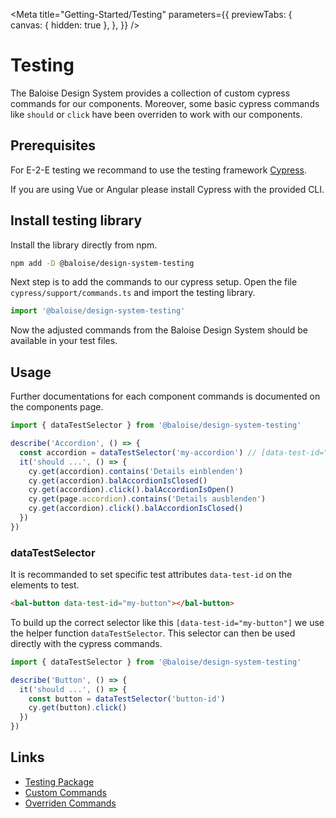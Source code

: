 
<Meta
  title="Getting-Started/Testing"
  parameters={{
    previewTabs: {
      canvas: { hidden: true },
    },
  }}
/>

# Testing

The Baloise Design System provides a collection of custom cypress commands for our components. Moreover, some basic cypress commands like `should` or `click` have been overriden to work with our components.

## Prerequisites

For E-2-E testing we recommand to use the testing framework [Cypress](https://www.cypress.io/).

If you are using Vue or Angular please install Cypress with the provided CLI.

## Install testing library

Install the library directly from npm.

```bash
npm add -D @baloise/design-system-testing
```

Next step is to add the commands to our cypress setup. Open the file `cypress/support/commands.ts` and import the testing library.

```typescript
import '@baloise/design-system-testing'
```

Now the adjusted commands from the Baloise Design System should be available in your test files.

## Usage

Further documentations for each component commands is documented on the components page.

```typescript
import { dataTestSelector } from '@baloise/design-system-testing'

describe('Accordion', () => {
  const accordion = dataTestSelector('my-accordion') // [data-test-id="my-accordion"]
  it('should ...', () => {
    cy.get(accordion).contains('Details einblenden')
    cy.get(accordion).balAccordionIsClosed()
    cy.get(accordion).click().balAccordionIsOpen()
    cy.get(page.accordion).contains('Details ausblenden')
    cy.get(accordion).click().balAccordionIsClosed()
  })
})
```

### dataTestSelector

It is recommanded to set specific test attributes `data-test-id` on the elements to test.

```html
<bal-button data-test-id="my-button"></bal-button>
```

To build up the correct selector like this `[data-test-id="my-button"]` we use the helper function `dataTestSelector`. This selector can then be used directly with the cypress commands.

```typescript
import { dataTestSelector } from '@baloise/design-system-testing'

describe('Button', () => {
  it('should ...', () => {
    const button = dataTestSelector('button-id')
    cy.get(button).click()
  })
})
```

## Links

- [Testing Package](https://github.com/baloise/design-system/blob/master/packages/testing)
- [Custom Commands](https://github.com/baloise/design-system/blob/master/packages/testing/src/commands/custom)
- [Overriden Commands](https://github.com/baloise/design-system/blob/master/packages/testing/src/commands/overrides)

<bal-doc-github link="/stories/getting-started/02-testing.stories.mdx"></bal-doc-github>

